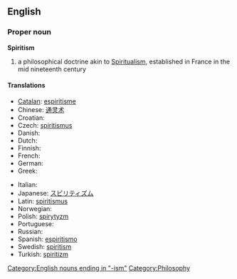 {{wikipedia}}
==English==

===Proper noun===
'''Spiritism'''

# a philosophical doctrine akin to [[Spiritualism]], established in France in the mid nineteenth century

====Translations====
{{trans-top|a philosophical doctrine}}
* [[Catalan]]: [[espiritisme]]
* Chinese: [[通灵术]]
* Croatian: {{t-|hr|spiritizam|m}}
* Czech: [[spiritismus]]
* Danish: {{t-|da|spiritisme}}
* Dutch: {{t-|nl|spiritisme}}
* Finnish: {{t-|fi|spiritismi}}
* French: {{t+|fr|spiritisme}}
* German: {{t-|de|Spiritismus|m}}
* Greek: {{t+|el|πνευματισμός|sc=Grek}}
{{trans-mid}}
* Italian: {{t-|it|spiritismo}}
* Japanese: [[スピリティズム]]
* Latin: [[spiritismus]]
* Norwegian: {{t-|no|spiritisme}}
* Polish: [[spirytyzm]]
* Portuguese: {{t+|pt|espiritismo}}
* Russian: {{t+|ru|спиритизм|sc=Cyrl}}
* Spanish: [[espiritismo]]
* Swedish: [[spiritism]]
* Turkish: [[spiritizm]]
{{trans-bottom}}

[[Category:English nouns ending in "-ism"]]
[[Category:Philosophy]]